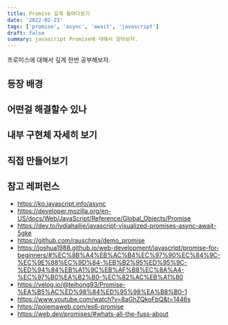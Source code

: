 ```yaml
---
title: Promise 깊게 들여다보기
date: '2022-02-23'
tags: ['promise', 'async', 'await', 'javascript']
draft: false
summary: javascript Promise에 대해서 알아보자.
---
```


프로미스에 대해서 깊게 한번 공부해보자.

## 등장 배경

## 어떤걸 해결할수 있나

## 내부 구현체 자세히 보기

## 직접 만들어보기

## 참고 레퍼런스

- https://ko.javascript.info/async
- https://developer.mozilla.org/en-US/docs/Web/JavaScript/Reference/Global_Objects/Promise
- https://dev.to/lydiahallie/javascript-visualized-promises-async-await-5gke
- https://github.com/rauschma/demo_promise
- https://joshua1988.github.io/web-development/javascript/promise-for-beginners/#%EC%8B%A4%EB%AC%B4%EC%97%90%EC%84%9C-%EC%9E%88%EC%9D%84-%EB%B2%95%ED%95%9C-%ED%94%84%EB%A1%9C%EB%AF%B8%EC%8A%A4-%EC%97%B0%EA%B2%B0-%EC%82%AC%EB%A1%80
- https://velog.io/@teihong93/Promise-%EA%B5%AC%ED%98%84%ED%95%98%EA%B8%B0-1
- https://www.youtube.com/watch?v=8aGhZQkoFbQ&t=1446s
- https://poiemaweb.com/es6-promise
- https://web.dev/promises/#whats-all-the-fuss-about
